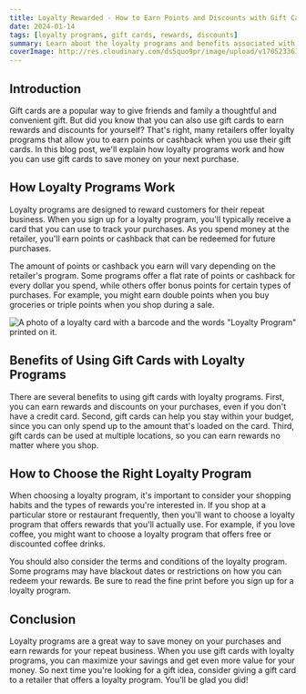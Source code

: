 ```yaml
---
title: Loyalty Rewarded - How to Earn Points and Discounts with Gift Cards
date: 2024-01-14
tags: [loyalty programs, gift cards, rewards, discounts]
summary: Learn about the loyalty programs and benefits associated with gift cards, and discover how you can earn points and discounts when you shop.
coverImage: http://res.cloudinary.com/ds5quo9pr/image/upload/v1705233633/Blog-Posts/q0YcUawebp.jpg
---
```


## Introduction

Gift cards are a popular way to give friends and family a thoughtful and convenient gift. But did you know that you can also use gift cards to earn rewards and discounts for yourself? That's right, many retailers offer loyalty programs that allow you to earn points or cashback when you use their gift cards. In this blog post, we'll explain how loyalty programs work and how you can use gift cards to save money on your next purchase.

## How Loyalty Programs Work

Loyalty programs are designed to reward customers for their repeat business. When you sign up for a loyalty program, you'll typically receive a card that you can use to track your purchases. As you spend money at the retailer, you'll earn points or cashback that can be redeemed for future purchases.

The amount of points or cashback you earn will vary depending on the retailer's program. Some programs offer a flat rate of points or cashback for every dollar you spend, while others offer bonus points for certain types of purchases. For example, you might earn double points when you buy groceries or triple points when you shop during a sale.

![A photo of a loyalty card with a barcode and the words "Loyalty Program" printed on it.](http://res.cloudinary.com/ds5quo9pr/image/upload/v1705233633/Blog-Posts/q0YcUawebp.jpg)

## Benefits of Using Gift Cards with Loyalty Programs

There are several benefits to using gift cards with loyalty programs. First, you can earn rewards and discounts on your purchases, even if you don't have a credit card. Second, gift cards can help you stay within your budget, since you can only spend up to the amount that's loaded on the card. Third, gift cards can be used at multiple locations, so you can earn rewards no matter where you shop.

## How to Choose the Right Loyalty Program

When choosing a loyalty program, it's important to consider your shopping habits and the types of rewards you're interested in. If you shop at a particular store or restaurant frequently, then you'll want to choose a loyalty program that offers rewards that you'll actually use. For example, if you love coffee, you might want to choose a loyalty program that offers free or discounted coffee drinks.

You should also consider the terms and conditions of the loyalty program. Some programs may have blackout dates or restrictions on how you can redeem your rewards. Be sure to read the fine print before you sign up for a loyalty program.

## Conclusion

Loyalty programs are a great way to save money on your purchases and earn rewards for your repeat business. When you use gift cards with loyalty programs, you can maximize your savings and get even more value for your money. So next time you're looking for a gift idea, consider giving a gift card to a retailer that offers a loyalty program. You'll be glad you did!
